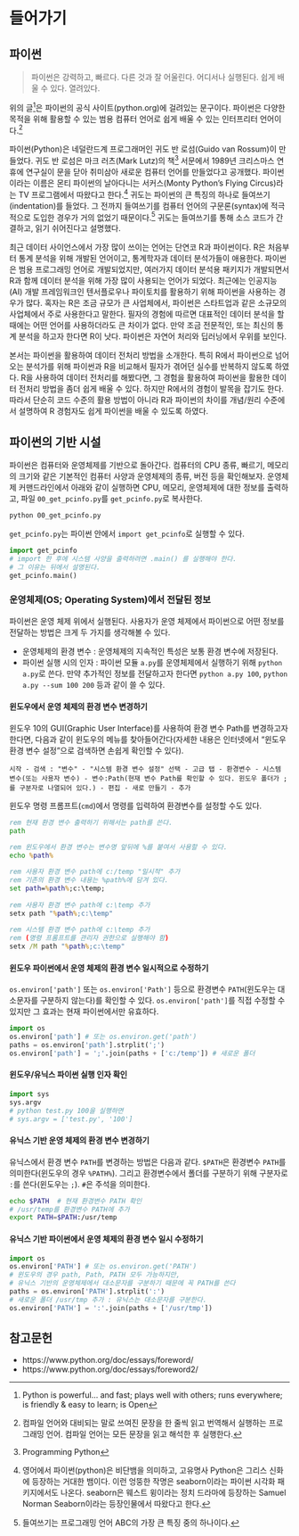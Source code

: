 # 들어가기

## 파이썬

> 파이썬은 강력하고, 빠르다. 다른 것과 잘 어울린다. 어디서나 실행된다. 쉽게 배울 수 있다. 열려있다.

위의 글[^origin]은 파이썬의 공식 사이트(python.org)에 걸려있는 문구이다. 파이썬은 다양한 목적을 위해 활용할 수 있는 범용 컴퓨터 언어로 쉽게 배울 수 있는 인터프리터 언어이다.[^interpreter] 

파이썬(Python)은 네덜란드계 프로그래머인 귀도 반 로섬(Guido van Rossum)이 만들었다. 귀도 반 로섬은 마크 러츠(Mark Lutz)의 책[^marklutzbook] 서문에서 1989년 크리스마스 연휴에 연구실이 문을 닫아 취미삼아 새로운 컴퓨터 언어를 만들었다고 공개했다. 파이썬이라는 이름은 몬티 파이썬의 날아다니는 서커스(Monty Python's Flying Circus)라는 TV 프로그램에서 따왔다고 한다.[^namepython] 귀도는 파이썬의 큰 특징의 하나로 들여쓰기(indentation)를 들었다. 그 전까지 들여쓰기를 컴퓨터 언어의 구문론(syntax)에 적극적으로 도입한 경우가 거의 없었기 때문이다.[^abc] 귀도는 들여쓰기를 통해 소스 코드가 간결하고, 읽기 쉬어진다고 설명했다.

최근 데이터 사이언스에서 가장 많이 쓰이는 언어는 단연코 R과 파이썬이다. R은 처음부터 통계 분석을 위해 개발된 언어이고, 통계학자과 데이터 분석가들이 애용한다. 파이썬은 범용 프로그래밍 언어로 개발되었지만, 여러가지 데이터 분석용 패키지가 개발되면서 R과 함께 데이터 분석을 위해 가장 많이 사용되는 언어가 되었다. 최근에는 인공지능(AI) 개발 프레임워크인 텐서플로우나 파이토치를 활용하기 위해 파이썬을 사용하는 경우가 많다. 혹자는 R은 조금 규모가 큰 사업체에서, 파이썬은 스타트업과 같은 소규모의 사업체에서 주로 사용한다고 말한다. 필자의 경험에 따르면 대표적인 데이터 분석을 할 때에는 어떤 언어를 사용하더라도 큰 차이가 없다. 만약 조금 전문적인, 또는 최신의 통계 분석을 하고자 한다면 R이 낫다. 파이썬은 자연어 처리와 딥러닝에서 우위를 보인다.

[^origin]: Python is powerful... and fast; plays well with others; runs everywhere; is friendly & easy to learn; is Open

[^interpreter]: 컴파일 언어와 대비되는 말로 쓰여진 문장을 한 줄씩 읽고 번역해서 실행하는 프로그래밍 언어. 컴파일 언어는 모든 문장을 읽고 해석한 후 실행한다.

[^marklutzbook]: Programming Python

[^namepython]: 영어에서 파이썬(python)은 비단뱀을 의미하고, 고유명사 Python은 그리스 신화에 등장하는 거대한 뱀이다. 이런 엉뚱한 작명은 seaborn이라는 파이썬 시각화 패키지에서도 나온다. seaborn은 웨스트 윙이라는 정치 드라마에 등장하는 Samuel Norman Seaborn이라는 등장인물에서 따왔다고 한다. 

[^abc]: 들여쓰기는 프로그래밍 언어 ABC의 가장 큰 특징 중의 하나이다. 

본서는 파이썬을 활용하여 데이터 전처리 방법을 소개한다. 특히 R에서 파이썬으로 넘어오는 분석가를 위해 파이썬과 R을 비교해서 필자가 겪어던 실수를 반복하지 않도록 하였다. R을 사용하여 데이터 전처리를 해봤다면, 그 경험을 활용하여 파이썬을 활용한 데이터 전처리 방법을 좀더 쉽게 배울 수 있다. 하지만 R에서의 경험이 발목을 잡기도 한다. 따라서 단순히 코드 수준의 활용 방법이 아니라 R과 파이썬의 차이를 개념/원리 수준에서 설명하여 R 경험자도 쉽게 파이썬을 배울 수 있도록 하였다. 

## 파이썬의 기반 시설

파이썬은 컴퓨터와 운영체제를 기반으로 돌아간다. 컴퓨터의 CPU 종류, 빠르기, 메모리의 크기와 같은 기본적인 컴퓨터 사양과 운영체제의 종류, 버전 등을 확인해보자. 운영체제 커맨드라인에서 아래와 같이 실행하면 CPU, 메모리, 운영체제에 대한 정보를 출력하고, 파일 `00_get_pcinfo.py`를 `get_pcinfo.py`로 복사한다.

```bash
python 00_get_pcinfo.py
```

`get_pcinfo.py`는 파이썬 안에서 `import get_pcinfo`로 실행할 수 있다. 

```python
import get_pcinfo
# import 한 후에 시스템 사양을 출력하려면 .main() 를 실행해야 한다.
# 그 이유는 뒤에서 설명된다.
get_pcinfo.main() 
```

### 운영체제(OS; Operating System)에서 전달된 정보

파이썬은 운영 체제 위에서 실행된다. 사용자가 운영 체제에서 파이썬으로 어떤 정보를 전달하는 방법은 크게 두 가지를 생각해볼 수 있다. 

* 운영체제의 환경 변수 : 운영체제의 지속적인 특성은 보통 환경 변수에 저장된다. 
* 파이썬 실행 시의 인자 : 파이썬 모듈 `a.py`를 운영체제에서 실행하기 위해 `python a.py`로 쓴다. 만약 추가적인 정보를 전달하고자 한다면 `python a.py 100`, `python a.py --sum 100 200` 등과 같이 쓸 수 있다.

#### 윈도우에서 운영 체제의 환경 변수 변경하기

윈도우 10의 GUI(Graphic User Interface)를 사용하여 환경 변수 Path를 변경하고자 한다면, 다음과 같이 윈도우의 메뉴를 찾아들어간다(자세한 내용은 인터넷에서 "윈도우 환경 변수 설정"으로 검색하면 손쉽게 확인할 수 있다).

`시작 - 검색 : "변수" - "시스템 환경 변수 설정" 선택 - 고급 탭 - 환경변수 - 시스템 변수(또는 사용자 변수) - 변수:Path(현재 변수 Path를 확인할 수 있다. 윈도우 폴더가 ;를 구분자로 나열되어 있다.) - 편집 - 새로 만들기 - 추가`

윈도우 명령 프롬프트(`cmd`)에서 명령를 입력하여 환경변수를 설정할 수도 있다.

```cmd
rem 현재 환경 변수 출력하기 위해서는 path를 쓴다.
path 

rem 윈도우에서 환경 변수는 변수명 앞뒤에 %를 붙여서 사용할 수 있다.
echo %path%
	
rem 사용자 환경 변수 path에 c:/temp "일시적" 추가
rem 기존의 환경 변수 내용는 %path%에 담겨 있다.
set path=%path%;c:\temp;  
	
rem 사용자 환경 변수 path에 c:\temp 추가
setx path "%path%;c:\temp"  
	
rem 시스템 환경 변수 path에 c:\temp 추가
rem (명령 프롬프트를 관리자 권한으로 실행해야 함)
setx /M path "%path%;c:\temp"  
```

#### 윈도우 파이썬에서 운영 체제의 환경 변수 일시적으로 수정하기

`os.environ['path']` 또는 `os.environ['Path']` 등으로 환경변수 `PATH`(윈도우는 대소문자를 구분하지 않는다)를 확인할 수 있다. `os.environ['path']`를 직접 수정할 수 있지만 그 효과는 현재 파이썬에서만 유효하다.

```python
import os
os.environ['path'] # 또는 os.environ.get('path')
paths = os.environ['path'].strplit(';')
os.environ['path'] = ';'.join(paths + ['c:/temp']) # 새로운 폴더
```

#### 윈도우/유닉스 파이썬 실행 인자 확인

```python
import sys
sys.argv
# python test.py 100을 실행하면
# sys.argv = ['test.py', '100']
```

#### 유닉스 기반 운영 체제의 환경 변수 변경하기

유닉스에서 환경 변수 `PATH`를 변경하는 방법은 다음과 같다. `$PATH`은 환경변수 `PATH`를 의미한다(윈도우의 경우 `%PATH%`). 그리고 환경변수에서 폴더를 구분하기 위해 구분자로 `:`를 쓴다(윈도우는 `;`). `#`은 주석을 의미한다.

```bash
echo $PATH  # 현재 환경변수 PATH 확인
# /usr/temp를 환경변수 PATH에 추가
export PATH=$PATH:/usr/temp
```

#### 유닉스 기반 파이썬에서 운영 체제의 환경 변수 일시 수정하기

```python
import os
os.environ['PATH'] # 또는 os.environ.get('PATH')
# 윈도우의 경우 path, Path, PATH 모두 가능하지만,
# 유닉스 기반의 운영체제에서 대소문자를 구분하기 때문에 꼭 PATH를 쓴다
paths = os.environ['PATH'].strplit(':')
# 새로운 폴더 /usr/tmp 추가 : 유닉스는 대소문자를 구분한다.
os.environ['PATH'] = ':'.join(paths + ['/usr/tmp']) 
```

## 참고문헌

* https://www.python.org/doc/essays/foreword/
* https://www.python.org/doc/essays/foreword2/
